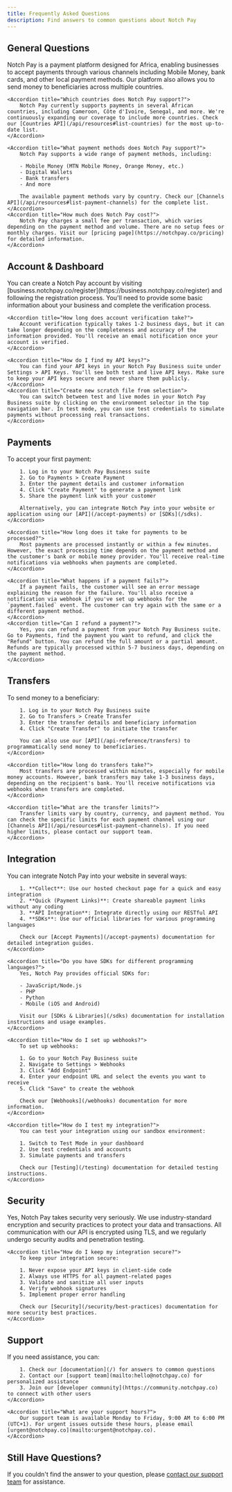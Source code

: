 ```yaml
---
title: Frequently Asked Questions
description: Find answers to common questions about Notch Pay
---
```


## General Questions

<AccordionGroup>
    <Accordion title="What is Notch Pay?">
        Notch Pay is a payment platform designed for Africa, enabling businesses to accept payments through various channels including Mobile Money, bank cards, and other local payment methods. Our platform also allows you to send money to beneficiaries across multiple countries.
    </Accordion>

    <Accordion title="Which countries does Notch Pay support?">
        Notch Pay currently supports payments in several African countries, including Cameroon, Côte d'Ivoire, Senegal, and more. We're continuously expanding our coverage to include more countries. Check our [Countries API](/api/resources#list-countries) for the most up-to-date list.
    </Accordion>

    <Accordion title="What payment methods does Notch Pay support?">
        Notch Pay supports a wide range of payment methods, including:

        - Mobile Money (MTN Mobile Money, Orange Money, etc.)
        - Digital Wallets
        - Bank transfers
        - And more

        The available payment methods vary by country. Check our [Channels API](/api/resources#list-payment-channels) for the complete list.
    </Accordion>
    <Accordion title="How much does Notch Pay cost?">
        Notch Pay charges a small fee per transaction, which varies depending on the payment method and volume. There are no setup fees or monthly charges. Visit our [pricing page](https://notchpay.co/pricing) for detailed information.
    </Accordion>
</AccordionGroup>

## Account & Dashboard

<AccordionGroup>
    <Accordion title="How do I create a Notch Pay account?">
        You can create a Notch Pay account by visiting [business.notchpay.co/register](https://business.notchpay.co/register) and following the registration process. You'll need to provide some basic information about your business and complete the verification process.
    </Accordion>

    <Accordion title="How long does account verification take?">
        Account verification typically takes 1-2 business days, but it can take longer depending on the completeness and accuracy of the information provided. You'll receive an email notification once your account is verified.
    </Accordion>

    <Accordion title="How do I find my API keys?">
        You can find your API keys in your Notch Pay Business suite under Settings > API Keys. You'll see both test and live API keys. Make sure to keep your API keys secure and never share them publicly.
    </Accordion>
    <Accordion title="Create new scratch file from selection">
        You can switch between test and live modes in your Notch Pay Business suite by clicking on the environment selector in the top navigation bar. In test mode, you can use test credentials to simulate payments without processing real transactions.
    </Accordion>
</AccordionGroup>

## Payments

<AccordionGroup>
    <Accordion title="How do I accept my first payment?">
        To accept your first payment:

        1. Log in to your Notch Pay Business suite
        2. Go to Payments > Create Payment
        3. Enter the payment details and customer information
        4. Click "Create Payment" to generate a payment link
        5. Share the payment link with your customer

        Alternatively, you can integrate Notch Pay into your website or application using our [API](/accept-payments) or [SDKs](/sdks).
    </Accordion>

    <Accordion title="How long does it take for payments to be processed?">
        Most payments are processed instantly or within a few minutes. However, the exact processing time depends on the payment method and the customer's bank or mobile money provider. You'll receive real-time notifications via webhooks when payments are completed.
    </Accordion>

    <Accordion title="What happens if a payment fails?">
        If a payment fails, the customer will see an error message explaining the reason for the failure. You'll also receive a notification via webhook if you've set up webhooks for the `payment.failed` event. The customer can try again with the same or a different payment method.
    </Accordion>
    <Accordion title="Can I refund a payment?">
        Yes, you can refund a payment from your Notch Pay Business suite. Go to Payments, find the payment you want to refund, and click the "Refund" button. You can refund the full amount or a partial amount. Refunds are typically processed within 5-7 business days, depending on the payment method.
    </Accordion>
</AccordionGroup>

## Transfers

<AccordionGroup>
    <Accordion title="How do I send money to a beneficiary?">
        To send money to a beneficiary:

        1. Log in to your Notch Pay Business suite
        2. Go to Transfers > Create Transfer
        3. Enter the transfer details and beneficiary information
        4. Click "Create Transfer" to initiate the transfer

        You can also use our [API](/api-reference/transfers) to programmatically send money to beneficiaries.
    </Accordion>

    <Accordion title="How long do transfers take?">
        Most transfers are processed within minutes, especially for mobile money accounts. However, bank transfers may take 1-3 business days, depending on the recipient's bank. You'll receive notifications via webhooks when transfers are completed.
    </Accordion>

    <Accordion title="What are the transfer limits?">
        Transfer limits vary by country, currency, and payment method. You can check the specific limits for each payment channel using our [Channels API](/api/resources#list-payment-channels). If you need higher limits, please contact our support team.
    </Accordion>
</AccordionGroup>


## Integration

<AccordionGroup>
    <Accordion title="How do I integrate Notch Pay into my website?">
        You can integrate Notch Pay into your website in several ways:

        1. **Collect**: Use our hosted checkout page for a quick and easy integration
        2. **Quick (Payment Links)**: Create shareable payment links without any coding
        3. **API Integration**: Integrate directly using our RESTful API
        4. **SDKs**: Use our official libraries for various programming languages

        Check our [Accept Payments](/accept-payments) documentation for detailed integration guides.
    </Accordion>

    <Accordion title="Do you have SDKs for different programming languages?">
        Yes, Notch Pay provides official SDKs for:

        - JavaScript/Node.js
        - PHP
        - Python
        - Mobile (iOS and Android)

        Visit our [SDKs & Libraries](/sdks) documentation for installation instructions and usage examples.
    </Accordion>

    <Accordion title="How do I set up webhooks?">
        To set up webhooks:

        1. Go to your Notch Pay Business suite
        2. Navigate to Settings > Webhooks
        3. Click "Add Endpoint"
        4. Enter your endpoint URL and select the events you want to receive
        5. Click "Save" to create the webhook

        Check our [Webhooks](/webhooks) documentation for more information.
    </Accordion>

    <Accordion title="How do I test my integration?">
        You can test your integration using our sandbox environment:

        1. Switch to Test Mode in your dashboard
        2. Use test credentials and accounts
        3. Simulate payments and transfers

        Check our [Testing](/testing) documentation for detailed testing instructions.
    </Accordion>
</AccordionGroup>


## Security

<AccordionGroup>
    <Accordion title="Is Notch Pay secure?">
        Yes, Notch Pay takes security very seriously. We use industry-standard encryption and security practices to protect your data and transactions. All communication with our API is encrypted using TLS, and we regularly undergo security audits and penetration testing.
    </Accordion>

    <Accordion title="How do I keep my integration secure?">
        To keep your integration secure:

        1. Never expose your API keys in client-side code
        2. Always use HTTPS for all payment-related pages
        3. Validate and sanitize all user inputs
        4. Verify webhook signatures
        5. Implement proper error handling

        Check our [Security](/security/best-practices) documentation for more security best practices.
    </Accordion>
</AccordionGroup>

## Support

<AccordionGroup>
    <Accordion title="How do I get help if I have a problem?">
        If you need assistance, you can:

        1. Check our [documentation](/) for answers to common questions
        2. Contact our [support team](mailto:hello@notchpay.co) for personalized assistance
        3. Join our [developer community](https://community.notchpay.co) to connect with other users
    </Accordion>

    <Accordion title="What are your support hours?">
        Our support team is available Monday to Friday, 9:00 AM to 6:00 PM (UTC+1). For urgent issues outside these hours, please email [urgent@notchpay.co](mailto:urgent@notchpay.co).
    </Accordion>
</AccordionGroup>

## Still Have Questions?

If you couldn't find the answer to your question, please [contact our support team](mailto:hello@notchpay.co) for assistance.